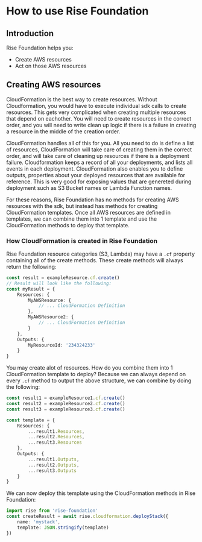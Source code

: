 # How to use Rise Foundation

## Introduction

Rise Foundation helps you:

-   Create AWS resources
-   Act on those AWS resources

## Creating AWS resources

CloudFormation is the best way to create resources. Without Cloudformation,
you would have to execute individual sdk calls to create resources. This gets
very complicated when creating multiple resources that depend on eachother. You
will need to create resources in the correct order, and you will need to write
clean up logic if there is a failure in creating a resource in the middle of
the creation order.

CloudFormation handles all of this for you. All you need to do is define
a list of resources, CloudFormation will take care of creating them
in the correct order, and will take care of cleaning up resources if there
is a deployment failure. Cloudformation keeps a record of all your
deployments, and lists all events in each deployment. CloudFormation also
enables you to define outputs, properties about your deployed resources that are
available for reference. This is very good for exposing values that are
genereted during deployment such as S3 Bucket names or Lambda Function names.

For these reasons, Rise Foundation has no methods for creating AWS resources with
the sdk, but instead has methods for creating CloudFormation templates. Once all AWS resources
are defined in templates, we can combine them into 1 template and use the CloudFormation methods
to deploy that template.

### How CloudFormation is created in Rise Foundation

Rise Foundation resource categories (S3, Lambda) may have a `.cf` property containing
all of the create methods. These create methods will always return the following:

```ts
const result = exampleResource.cf.create()
// Result will look like the following:
const myResult = {
    Resources: {
        MyAWSResource: {
            // ... CloudFormation Definition
        },
        MyAWSResource2: {
            // ... CloudFormation Definition
        }
    },
    Outputs: {
        MyResourceId: '234324233'
    }
}
```

You may create alot of resources. How do you combine them into 1 CloudFormation
template to deploy? Because we can always depend on every `.cf` method to output
the above structure, we can combine by doing the following:

```ts
const result1 = exampleResource1.cf.create()
const result2 = exampleResource2.cf.create()
const result3 = exampleResource3.cf.create()

const template = {
    Resources: {
        ...result1.Resources,
        ...result2.Resources,
        ...result3.Resources
    },
    Outputs: {
        ...result1.Outputs,
        ...result2.Outputs,
        ...result3.Outputs
    }
}
```

We can now deploy this template using the CloudFormation methods in Rise Foundation:

```ts
import rise from 'rise-foundation'
const createResult = await rise.cloudformation.deployStack({
    name: 'mystack',
    template: JSON.stringify(template)
})
```
